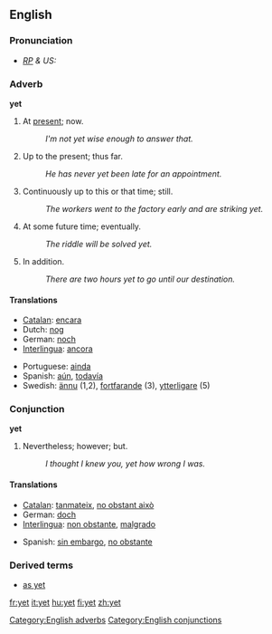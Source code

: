 ==English==
===Pronunciation===
* ''[[RP]] & US:'' {{IPA|/jet/}}

===Adverb===
'''yet'''

#At [[present]]; now. 
#:''I'm not yet wise enough to answer that. ''
#Up to the present; thus far. 
#:''He has never yet been late for an appointment. ''
#Continuously up to this or that time; still. 
#:''The workers went to the factory early and are striking yet. ''
#At some future time; eventually. 
#:''The riddle will be solved yet. ''
#In addition. 
#:''There are two hours yet to go until our destination. ''

====Translations====
{{top}}
*[[Catalan]]: [[encara]]
*Dutch: [[nog]]
*German: [[noch]]
*[[Interlingua]]: [[ancora]]
{{mid}}
*Portuguese: [[ainda]]
*Spanish: [[aún]], [[todavía]]
*Swedish: [[ännu]] (1,2), [[fortfarande]] (3), [[ytterligare]] (5)
{{bottom}}

===Conjunction===
'''yet'''

#­Nevertheless; however; but. 
#:''I thought I knew you, yet how wrong I was.'' 

====Translations====
{{top}}
*[[Catalan]]: [[tanmateix]], [[no obstant això]]
*German: [[doch]]
*[[Interlingua]]: [[non obstante]], [[malgrado]]
{{mid}}
*Spanish: [[sin embargo]], [[no obstante]]
{{bottom}}

===Derived terms===
* [[as yet]]


[[Category:English adverbs]]
[[Category:English conjunctions]]

[[fr:yet]]
[[it:yet]]
[[hu:yet]]
[[fi:yet]]
[[zh:yet]]